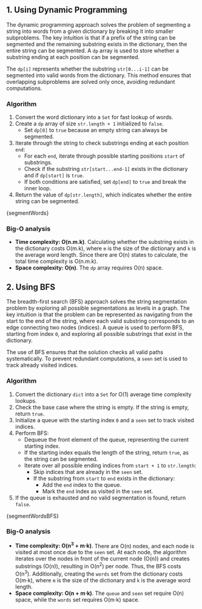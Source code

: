 

## 1. Using Dynamic Programming

The dynamic programming approach solves the problem of segmenting a string into words from a given dictionary by breaking it into smaller subproblems. The key intuition is that if a prefix of the string can be segmented and the remaining substring exists in the dictionary, then the entire string can be segmented. A `dp` array is used to store whether a substring ending at each position can be segmented.

The `dp[i]` represents whether the substring `str[0...i-1]` can be segmented into valid words from the dictionary. This method ensures that overlapping subproblems are solved only once, avoiding redundant computations.

### Algorithm

1. Convert the word dictionary into a `Set` for fast lookup of words.
2. Create a `dp` array of size `str.length + 1` initialized to `false`.
   - Set `dp[0]` to `true` because an empty string can always be segmented.
3. Iterate through the string to check substrings ending at each position `end`:
   - For each `end`, iterate through possible starting positions `start` of substrings.
   - Check if the substring `str[start...end-1]` exists in the dictionary and if `dp[start]` is `true`.
   - If both conditions are satisfied, set `dp[end]` to `true` and break the inner loop.
4. Return the value of `dp[str.length]`, which indicates whether the entire string can be segmented.

<MDXCodeBlock>{segmentWords}</MDXCodeBlock>

### Big-O analysis

- **Time complexity: O(n.m.k)**. Calculating whether the substring exists in the dictionary costs O(m.k), where `m` is the size of the dictionary and `k` is the average word length. Since there are O(n) states to calculate, the total time complexity is O(n.m.k).
- **Space complexity: O(n)**. The `dp` array requires O(n) space.

## 2. Using BFS

The breadth-first search (BFS) approach solves the string segmentation problem by exploring all possible segmentations as levels in a graph. The key intuition is that the problem can be represented as navigating from the start to the end of the string, where each valid substring corresponds to an edge connecting two nodes (indices). A queue is used to perform BFS, starting from index `0`, and exploring all possible substrings that exist in the dictionary.

The use of BFS ensures that the solution checks all valid paths systematically. To prevent redundant computations, a `seen` set is used to track already visited indices.

### Algorithm

1. Convert the dictionary `dict` into a `Set` for O(1) average time complexity lookups.
2. Check the base case where the string is empty. If the string is empty, return `true`.
3. Initialize a queue with the starting index `0` and a `seen` set to track visited indices.
4. Perform BFS:
   - Dequeue the front element of the queue, representing the current starting index.
   - If the starting index equals the length of the string, return `true`, as the string can be segmented.
   - Iterate over all possible ending indices from `start + 1` to `str.length`:
     - Skip indices that are already in the `seen` set.
     - If the substring from `start` to `end` exists in the dictionary:
       - Add the `end` index to the queue.
       - Mark the `end` index as visited in the `seen` set.
5. If the queue is exhausted and no valid segmentation is found, return `false`.

<MDXCodeBlock>{segmentWordsBFS}</MDXCodeBlock>

### Big-O analysis

- **Time complexity: O(n<sup>3</sup> + m⋅k)**. There are O(n) nodes, and each node is visited at most once due to the `seen` set. At each node, the algorithm iterates over the nodes in front of the current node (O(n)) and creates substrings (O(n)), resulting in O(n<sup>2</sup>) per node. Thus, the BFS costs O(n<sup>3</sup>). Additionally, creating the `words` set from the dictionary costs O(m⋅k), where `m` is the size of the dictionary and `k` is the average word length.
- **Space complexity: O(n + m⋅k)**. The `queue` and `seen` set require O(n) space, while the `words` set requires O(m⋅k) space.
